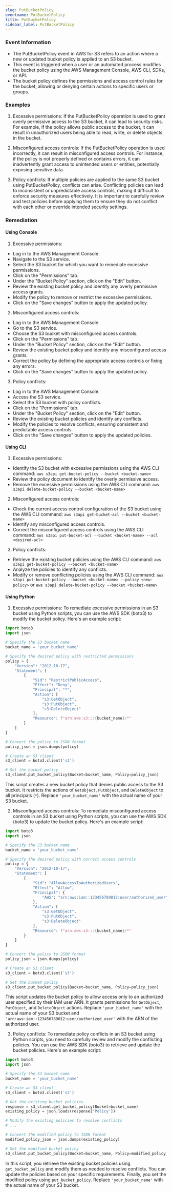 ```yaml
--- 
slug: PutBucketPolicy
eventname: PutBucketPolicy
title: PutBucketPolicy
sidebar_label: PutBucketPolicy
---
```

                       
### Event Information

- The PutBucketPolicy event in AWS for S3 refers to an action where a new or updated bucket policy is applied to an S3 bucket.
- This event is triggered when a user or an automated process modifies the bucket policy using the AWS Management Console, AWS CLI, SDKs, or API.
- The bucket policy defines the permissions and access control rules for the bucket, allowing or denying certain actions to specific users or groups.


### Examples

1. Excessive permissions: If the PutBucketPolicy operation is used to grant overly permissive access to the S3 bucket, it can lead to security risks. For example, if the policy allows public access to the bucket, it can result in unauthorized users being able to read, write, or delete objects in the bucket.

2. Misconfigured access controls: If the PutBucketPolicy operation is used incorrectly, it can result in misconfigured access controls. For instance, if the policy is not properly defined or contains errors, it can inadvertently grant access to unintended users or entities, potentially exposing sensitive data.

3. Policy conflicts: If multiple policies are applied to the same S3 bucket using PutBucketPolicy, conflicts can arise. Conflicting policies can lead to inconsistent or unpredictable access controls, making it difficult to enforce security measures effectively. It is important to carefully review and test policies before applying them to ensure they do not conflict with each other or override intended security settings.

### Remediation

#### Using Console

1. Excessive permissions:
- Log in to the AWS Management Console.
- Navigate to the S3 service.
- Select the S3 bucket for which you want to remediate excessive permissions.
- Click on the "Permissions" tab.
- Under the "Bucket Policy" section, click on the "Edit" button.
- Review the existing bucket policy and identify any overly permissive access grants.
- Modify the policy to remove or restrict the excessive permissions.
- Click on the "Save changes" button to apply the updated policy.

2. Misconfigured access controls:
- Log in to the AWS Management Console.
- Go to the S3 service.
- Choose the S3 bucket with misconfigured access controls.
- Click on the "Permissions" tab.
- Under the "Bucket Policy" section, click on the "Edit" button.
- Review the existing bucket policy and identify any misconfigured access grants.
- Correct the policy by defining the appropriate access controls or fixing any errors.
- Click on the "Save changes" button to apply the updated policy.

3. Policy conflicts:
- Log in to the AWS Management Console.
- Access the S3 service.
- Select the S3 bucket with policy conflicts.
- Click on the "Permissions" tab.
- Under the "Bucket Policy" section, click on the "Edit" button.
- Review the existing bucket policies and identify any conflicts.
- Modify the policies to resolve conflicts, ensuring consistent and predictable access controls.
- Click on the "Save changes" button to apply the updated policies.

#### Using CLI

1. Excessive permissions:
- Identify the S3 bucket with excessive permissions using the AWS CLI command: `aws s3api get-bucket-policy --bucket <bucket-name>`
- Review the policy document to identify the overly permissive access.
- Remove the excessive permissions using the AWS CLI command: `aws s3api delete-bucket-policy --bucket <bucket-name>`

2. Misconfigured access controls:
- Check the current access control configuration of the S3 bucket using the AWS CLI command: `aws s3api get-bucket-acl --bucket <bucket-name>`
- Identify any misconfigured access controls.
- Correct the misconfigured access controls using the AWS CLI command: `aws s3api put-bucket-acl --bucket <bucket-name> --acl <desired-acl>`

3. Policy conflicts:
- Retrieve the existing bucket policies using the AWS CLI command: `aws s3api get-bucket-policy --bucket <bucket-name>`
- Analyze the policies to identify any conflicts.
- Modify or remove conflicting policies using the AWS CLI command: `aws s3api put-bucket-policy --bucket <bucket-name> --policy <new-policy>` or `aws s3api delete-bucket-policy --bucket <bucket-name>`

#### Using Python

1. Excessive permissions:
To remediate excessive permissions in an S3 bucket using Python scripts, you can use the AWS SDK (boto3) to modify the bucket policy. Here's an example script:

```python
import boto3
import json

# Specify the S3 bucket name
bucket_name = 'your_bucket_name'

# Specify the desired policy with restricted permissions
policy = {
    "Version": "2012-10-17",
    "Statement": [
        {
            "Sid": "RestrictPublicAccess",
            "Effect": "Deny",
            "Principal": "*",
            "Action": [
                "s3:GetObject",
                "s3:PutObject",
                "s3:DeleteObject"
            ],
            "Resource": f"arn:aws:s3:::{bucket_name}/*"
        }
    ]
}

# Convert the policy to JSON format
policy_json = json.dumps(policy)

# Create an S3 client
s3_client = boto3.client('s3')

# Set the bucket policy
s3_client.put_bucket_policy(Bucket=bucket_name, Policy=policy_json)
```

This script creates a new bucket policy that denies public access to the S3 bucket. It restricts the actions of `GetObject`, `PutObject`, and `DeleteObject` to all principals (`*`). Replace `'your_bucket_name'` with the actual name of your S3 bucket.

2. Misconfigured access controls:
To remediate misconfigured access controls in an S3 bucket using Python scripts, you can use the AWS SDK (boto3) to update the bucket policy. Here's an example script:

```python
import boto3
import json

# Specify the S3 bucket name
bucket_name = 'your_bucket_name'

# Specify the desired policy with correct access controls
policy = {
    "Version": "2012-10-17",
    "Statement": [
        {
            "Sid": "AllowAccessToAuthorizedUsers",
            "Effect": "Allow",
            "Principal": {
                "AWS": "arn:aws:iam::123456789012:user/authorized_user"
            },
            "Action": [
                "s3:GetObject",
                "s3:PutObject",
                "s3:DeleteObject"
            ],
            "Resource": f"arn:aws:s3:::{bucket_name}/*"
        }
    ]
}

# Convert the policy to JSON format
policy_json = json.dumps(policy)

# Create an S3 client
s3_client = boto3.client('s3')

# Set the bucket policy
s3_client.put_bucket_policy(Bucket=bucket_name, Policy=policy_json)
```

This script updates the bucket policy to allow access only to an authorized user specified by their IAM user ARN. It grants permissions for `GetObject`, `PutObject`, and `DeleteObject` actions. Replace `'your_bucket_name'` with the actual name of your S3 bucket and `'arn:aws:iam::123456789012:user/authorized_user'` with the ARN of the authorized user.

3. Policy conflicts:
To remediate policy conflicts in an S3 bucket using Python scripts, you need to carefully review and modify the conflicting policies. You can use the AWS SDK (boto3) to retrieve and update the bucket policies. Here's an example script:

```python
import boto3
import json

# Specify the S3 bucket name
bucket_name = 'your_bucket_name'

# Create an S3 client
s3_client = boto3.client('s3')

# Get the existing bucket policies
response = s3_client.get_bucket_policy(Bucket=bucket_name)
existing_policy = json.loads(response['Policy'])

# Modify the existing policies to resolve conflicts
# ...

# Convert the modified policy to JSON format
modified_policy_json = json.dumps(existing_policy)

# Set the modified bucket policy
s3_client.put_bucket_policy(Bucket=bucket_name, Policy=modified_policy_json)
```

In this script, you retrieve the existing bucket policies using `get_bucket_policy` and modify them as needed to resolve conflicts. You can update the policies based on your specific requirements. Finally, you set the modified policy using `put_bucket_policy`. Replace `'your_bucket_name'` with the actual name of your S3 bucket.


 